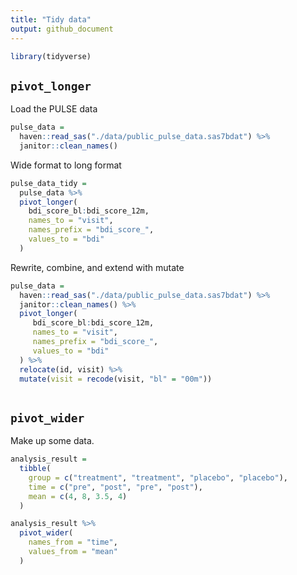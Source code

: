 ```yaml
---
title: "Tidy data"
output: github_document
---
```


```r
library(tidyverse)
```


## `pivot_longer`

Load the PULSE data

```r
pulse_data = 
  haven::read_sas("./data/public_pulse_data.sas7bdat") %>%
  janitor::clean_names()
```

Wide format to long format

```r
pulse_data_tidy = 
  pulse_data %>%  
  pivot_longer(
    bdi_score_bl:bdi_score_12m,
    names_to = "visit",
    names_prefix = "bdi_score_",
    values_to = "bdi"
  )
```

Rewrite, combine, and extend with mutate

```r
pulse_data = 
  haven::read_sas("./data/public_pulse_data.sas7bdat") %>%
  janitor::clean_names() %>% 
  pivot_longer(
     bdi_score_bl:bdi_score_12m,
     names_to = "visit",
     names_prefix = "bdi_score_",
     values_to = "bdi"
  ) %>% 
  relocate(id, visit) %>% 
  mutate(visit = recode(visit, "bl" = "00m"))
  
```

## `pivot_wider`

Make up some data.

```r
analysis_result = 
  tibble(
    group = c("treatment", "treatment", "placebo", "placebo"),
    time = c("pre", "post", "pre", "post"),
    mean = c(4, 8, 3.5, 4)
  )

analysis_result %>% 
  pivot_wider(
    names_from = "time",
    values_from = "mean"
  )

```

